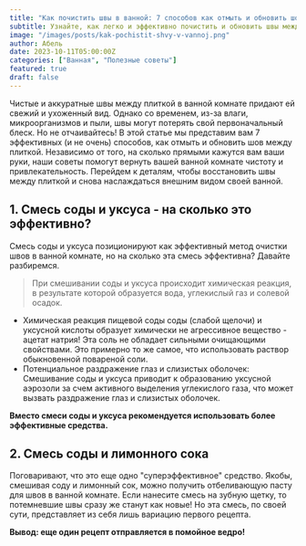```yaml
---
title: "Как почистить швы в ванной: 7 способов как отмыть и обновить шов между плиткой"
subtitle: Узнайте, как легко и эффективно почистить и обновить швы между плиткой в вашей ванной комнате. Советы по ремонту и восстановлению межплиточных швов для идеальной ванной без грязи и плесени.
image: "/images/posts/kak-pochistit-shvy-v-vannoj.png"
author: Абель
date: 2023-10-11T05:00:00Z
categories: ["Ванная", "Полезные советы"]
featured: true
draft: false
---
```


Чистые и аккуратные швы между плиткой в ванной комнате придают ей свежий и ухоженный вид. Однако со временем, из-за влаги, микроорганизмов и пыли, швы могут потерять свой первоначальный блеск. Но не отчаивайтесь! В этой статье мы представим вам 7 эффективных (и не очень) способов, как отмыть и обновить шов между плиткой. Независимо от того, на сколько прямыми кажутся вам ваши руки, наши советы помогут вернуть вашей ванной комнате чистоту и привлекательность. Перейдем к деталям, чтобы восстановить швы между плиткой и снова наслаждаться внешним видом своей ванной.

## 1. Смесь соды и уксуса - на сколько это эффективно?

Смесь соды и уксуса позиционируют как эффективный метод очистки швов в ванной комнате, но на сколько эта смесь эффективна? Давайте разбиремся.

<Blockquote name="Школьный курс химии 8 класс">
  При смешивании соды и уксуса происходит химическая реакция, в результате
  которой образуется вода, углекислый газ и солевой осадок.
</Blockquote>

- Химическая реакция пищевой соды соды (слабой щелочи) и уксусной кислоты образует химически не агрессивное вещество - ацетат натрия! Эта соль не обладает сильными очищающими свойствами. Это примерно то же самое, что использовать раствор обыкновенной повареной соли.
- Потенциальное раздражение глаз и слизистых оболочек: Смешивание соды и уксуса приводит к образованию уксусной аэрозоли за счем активного выделения углекислого газа, что может вызвать раздражение глаз и слизистых оболочек.

**Вместо смеси соды и уксуса рекомендуется использовать более эффективные средства.**

## 2. Смесь соды и лимонного сока

Поговаривают, что это еще одно "суперэффективное" средство. Якобы, смешивая соду и лимонный сок, можно получить отбеливающую пасту для швов в ванной комнате. Если нанесите смесь на зубную щетку, то потемневшие швы сразу же станут как новые! Но эта смесь, по своей сути, представляет из себя лишь вариацию первого рецепта.

**Вывод: еще один рецепт отправляется в помойное ведро!**
